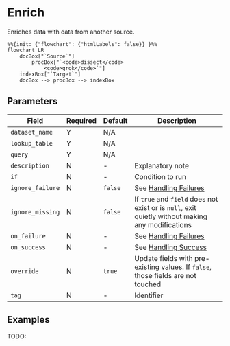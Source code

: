 
# Enrich

<Synopsis>
Enriches data with data from another source.
</Synopsis>

```mermaid
%%{init: {"flowchart": {"htmlLabels": false}} }%%
flowchart LR
	docBox["`Source`"]
    	procBox["`<code>dissect</code>
    		<code>grok</code>`"]
	indexBox["`Target`"]
	docBox --> procBox --> indexBox
```


## Parameters

|Field|Required|Default|Description|
|---|---|---|---|
|`dataset_name`|Y|N/A||
|`lookup_table`|Y|N/A||
|`query`|Y|N/A||
|`description`|N|-|Explanatory note|
|`if`|N|-|Condition to run|
|`ignore_failure`|N|`false`|See [Handling Failures](../handling-failures.mdx)|
|`ignore_missing`|N|`false`|If `true` and `field` does not exist or is `null`, exit quietly without making any modifications|
|`on_failure`|N|-|See [Handling Failures](../handling-failures.mdx)|
|`on_success`|N|-|See [Handling Success](../handling-success.mdx)|
|`override`|N|`true`|Update fields with pre-existing values. If `false`, those fields are not touched|
|`tag`|N|-|Identifier|

## Examples

TODO:
